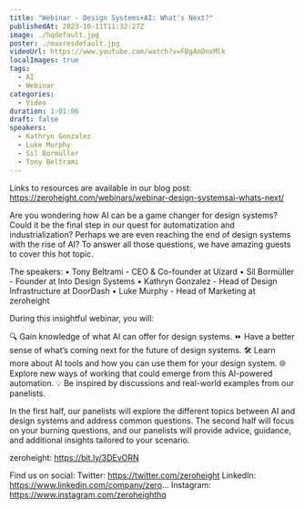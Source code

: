 ```yaml
---
title: "Webinar - Design Systems+AI: What's Next?"
publishedAt: 2023-10-11T11:32:27Z
image: ./hqdefault.jpg
poster: ./maxresdefault.jpg
videoUrl: https://www.youtube.com/watch?v=FBgAmOnxMlk
localImages: true
tags:
  - AI
  - Webinar
categories:
  - Video
duration: 1:01:06
draft: false
speakers:
  - Kathryn Gonzalez
  - Luke Murphy
  - Sil Bormüller
  - Tony Beltrami
---
```


Links to resources are available in our blog post: https://zeroheight.com/webinars/webinar-design-systemsai-whats-next/

Are you wondering how AI can be a game changer for design systems? Could it be the final step in our quest for automatization and industrialization? Perhaps we are even reaching the end of design systems with the rise of AI?
To answer all those questions, we have amazing guests to cover this hot topic.

The speakers:
• Tony Beltrami - CEO & Co-founder at Uizard
• Sil Bormüller - Founder at Into Design Systems
• Kathryn Gonzalez - Head of Design Infrastructure at DoorDash
• Luke Murphy - Head of Marketing at zeroheight

During this insightful webinar, you will:

🔍 Gain knowledge of what AI can offer for design systems.
⏩ Have a better sense of what’s coming next for the future of design systems.
🛠️ Learn more about AI tools and how you can use them for your design system.
🌐 Explore new ways of working that could emerge from this AI-powered automation.
💡 Be inspired by discussions and real-world examples from our panelists.

In the first half, our panelists will explore the different topics between AI and design systems and address common questions. The second half will focus on your burning questions, and our panelists will provide advice, guidance, and additional insights tailored to your scenario.

zeroheight: https://bit.ly/3DEvORN

Find us on social:
Twitter: https://twitter.com/zeroheight
LinkedIn: https://www.linkedin.com/company/zero...
Instagram: https://www.instagram.com/zeroheighthq
